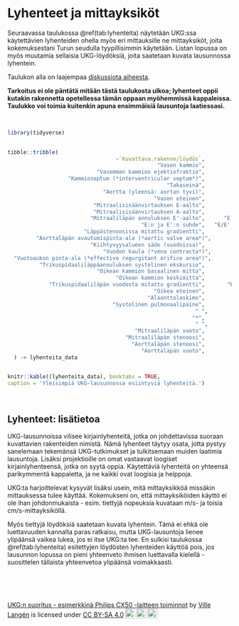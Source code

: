 # Lyhenteet ja mittayksiköt

Seuraavassa taulukossa \@ref(tab:lyhenteita) näytetään UKG:ssa käytettävien lyhenteiden ohella myös eri mittauksille ne mittayksiköt, joita kokemuksestani Turun seudulla tyypillisimmin käytetään. Listan lopussa on myös muutamia sellaisia UKG-löydöksiä, joita saatetaan kuvata lausunnossa lyhentein.

Taulukon alla on laajempaa [diskussiota aiheesta](#lyhenteet_lisatietoa).

**Tarkoitus ei ole päntätä mitään tästä taulukosta ulkoa; lyhenteet oppii kutakin rakennetta opetellessa tämän oppaan myöhemmissä kappaleissa. Taulukko voi toimia kuitenkin apuna ensimmäisiä lausuntoja laatiessasi.**

<br />

```r
library(tidyverse)
 

tibble::tribble(
                                  ~`Kuvattava.rakenne/löydös`,                 ~Lyhenne, ~Mittayksikkö,                                                              ~Huomioitavaa,
                                               "Vasen kammio",                     "LV",          "mm",                                                "Mittayksikköä ei ilmaista",
                            "Vasemman kammion ejektiofraktio",                   "LVEF",           "%",        "Esim. \"EF 50 %\" riittää (vrt. RVEF ei ole kliinisessä käytössä)",
                   "Kammioseptum (*interventricular septum*)",                    "IVS",          "mm",                "Voi kirjata:\"Seinämät 10/10\" (ensin ilmaistu on septum)",
                                                  "Takaseinä",                     "PW",          "mm",                                                               "Vrt. yllä.",
                              "Aortta (yleensä: aortan tyvi)",                     "Ao",          "mm",                                                "Mittayksikköä ei ilmaista",
                                              "Vasen eteinen",                     "LA",          "mm",                                                "Mittayksikköä ei ilmaista",
                           "Mitraalisisäänvirtauksen E-aalto",                      "E",         "m/s",                                                "Mittayksikköä ei ilmaista",
                           "Mitraalisisäänvirtauksen A-aalto",                      "A",         "m/s",                                                "Mittayksikköä ei ilmaista",
                          "Mitraaliläpän annuluksen E'-aalto",      "E' (tai e'), lat.",         "m/s",       "1) Mittayksikköä ei ilmaista; 2) yleisimmin mittaus lateraalisesti",
                                          "E:n ja E':n suhde",   "E/E' (tai E/e') lat.",           "-",                                        "Yleisimmin mittaus lateraalisesti",
                        "Läppästenoosissa mitattu gradientti",                      "-",        "mmHg",         "Ilmauksessa “10/5 mmHg” jälkimmäinen luku kuvaa keskigradienttia",
         "Aorttaläpän avautumispinta-ala (*aortic valve area*)",                    "AVA",         "cm2",                                                                         " ",
                          "Kiihtyvyysalueen säde (vuodoissa)",                   "PISA",          "cm",                                                "Mittayksikköä ei ilmaista",
                              "Vuodon kaula (*vena contracta*)",                     "VC",          "cm",                                                "Mittayksikköä ei ilmaista",
  "Vuotoaukon pinta-ala (*effective regurgitant orifice area*)",                   "EROA",         "cm2",                                                                         " ",
          "Trikuspidaaliläppäannuluksen systolinen ekskursio",                  "TAPSE",          "mm",                                                "Mittayksikköä ei ilmaista",
                            "Oikean kammion basaalinen mitta",                   "RVD1",          "mm",                                                "Mittayksikköä ei ilmaista",
                                  "Oikean kammion keskimitta",                   "RVD2",          "mm",                                                "Mittayksikköä ei ilmaista",
             "Trikuspidaaliläpän vuodosta mitattu gradientti",       "RV/RA-gradientti",        "mmHg",                                                                         "Yhtä hyvin käy:\"Trikuspidaaligradientti 25 mmHg\"",
                                              "Oikea eteinen",                     "RA",          "mm",                                                "Mittayksikköä ei ilmaista",
                                            "Alaonttolaskimo",                    "IVC",          "mm", "Yksi tapa ilmaista:\"20/10\" (jälkimmäinen viittaa arvoon inspiriumissa)",
                                 "Systolinen pulmonaalipaine",                   "sPAP",        "mmHg",                                                                         " ",
                                                           " ",                       " ",            " ",                                                                         " ",
                                                          "*",                      "*",           "*",                                                                        "*",
                                                           " ",                       " ",            " ",                                                                         " ",
                                        "Mitraaliläpän vuoto",                     "MR",            " ",                                                                         " ",
                                     "Mitraaliläpän stenoosi",                     "MS",            " ",                                                                         " ",
                                       "Aorttaläpän stenoosi",                     "AS",            " ",                                                                         " ",
                                          "Aorttaläpän vuoto",                     "AR",            " ",                       "Joissakin laitteissa:\"AI\" (*aortic insufficiency*)"
  ) -> lyhenteita_data


knitr::kable((lyhenteita_data), booktabs = TRUE,
caption = 'Yleisimpiä UKG-lausunnossa esiintyviä lyhenteitä.')


```

<br>

## Lyhenteet: lisätietoa {#lyhenteet_lisatietoa}

UKG-lausunnoissa vilisee kirjainlyhenteitä, jotka on johdettavissa suoraan kuvattavien rakenteiden nimistä. Nämä lyhenteet täytyy osata, jotta pystyy sanelemaan tekemänsä UKG-tutkimukset ja tulkitsemaan muiden laatimia lausuntoja. Lisäksi projektioille on omat vastaavat loogiset kirjainlyhenteensä, jotka on syytä oppia. Käytettäviä lyhenteitä on yhteensä parikymmentä kappaletta, ja ne kaikki ovat loogisia ja helppoja.

UKG:ta harjoittelevat kysyvät lisäksi usein, mitä mittayksikköä missäkin mittauksessa tulee käyttää. Kokemukseni on, että mittayksiköiden käyttö ei ole ihan johdonmukaista - esim. tiettyjä nopeuksia kuvataan m/s- ja toisia cm/s-mittayksiköllä.

Myös tiettyjä löydöksiä saatetaan kuvata lyhentein. Tämä ei ehkä ole luettavuuden kannalta paras ratkaisu, mutta UKG-lausuntoja lienee ylipäänsä vaikea lukea, jos ei itse UKG:ta tee. En sulkisi taulukossa \@ref(tab:lyhenteita) esitettyjen löydösten lyhenteiden käyttöä pois, jos lausunnon lopussa on pieni yhteenveto ihmisen luettavalla kielellä - suosittelen tällaista yhteenvetoa ylipäänsä voimakkaasti.

<br/> <br/> <br/>

<p xmlns:cc="http://creativecommons.org/ns#" xmlns:dct="http://purl.org/dc/terms/">

<a property="dct:title" rel="cc:attributionURL" href="https://vldesign.kapsi.fi/echo/">UKG:n suoritus - esimerkkinä Philips CX50 -laitteen toiminnot</a> by <a rel="cc:attributionURL dct:creator" property="cc:attributionName" href="http://www.linkedin.com/in/ville-langen">Ville Langén</a> is licensed under <a href="http://creativecommons.org/licenses/by-sa/4.0/?ref=chooser-v1" target="_blank" rel="license noopener noreferrer" style="display:inline-block;">CC BY-SA 4.0<img src="https://mirrors.creativecommons.org/presskit/icons/cc.svg?ref=chooser-v1" style="height:22px!important;margin-left:3px;vertical-align:text-bottom;"/><img src="https://mirrors.creativecommons.org/presskit/icons/by.svg?ref=chooser-v1" style="height:22px!important;margin-left:3px;vertical-align:text-bottom;"/><img src="https://mirrors.creativecommons.org/presskit/icons/sa.svg?ref=chooser-v1" style="height:22px!important;margin-left:3px;vertical-align:text-bottom;"/></a>

</p>

